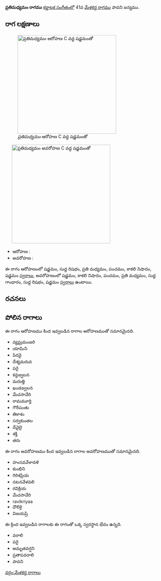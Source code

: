 {{Infobox ragam
	| name          	= ప్రతిమధ్యమం
	| synonym	    	= 
	| mela          	= 
	| chakra        	= 
	| janaka        	= 
	| type          	= ఔడవ-షడవ
	| arohanam      	= {{svaraC|S|R1|M2|P|N3|S'}} 
	| avarohanam    	= {{svaraC|S'|N3|P|M2|G1|R1|S}}
	| jeeva         	=
	| chhaya        	=
	| nyasa         	=
	| vishesha      	= 
	| equivalent  		= 
}}
{{కర్ణాటక సంగీత రాగాలు}}
'''ప్రతిమధ్యమం రాగము''' [[కర్ణాటక సంగీతం]]లో 41వ [[మేళకర్త రాగము]] పావని జన్యము. 


==రాగ లక్షణాలు==
[[Image:pratimadhyamam_ar_kb2wiki.png|thumb|right|316px|''ప్రతిమధ్యమం'' ఆరోహణ C వద్ద షడ్జమంతో]]
	[[Image:pratimadhyamam_av_kb2wiki.png|thumb|right|316px|''ప్రతిమధ్యమం'' అవరోహణ C వద్ద షడ్జమంతో]]

* ఆరోహణ : {{svaraC|S|R1|M2|P|N3|S'}} 
* అవరోహణ : {{svaraC|S'|N3|P|M2|G1|R1|S}}

ఈ రాగం ఆరోహణంలో షడ్జమం, సుద్ద  రిషభం, ప్రతి మధ్యమం, పంచమం, కాకలి  నిషాదం, షడ్జమం [[స్వరాలు]], అవరోహణంలో షడ్జమం, కాకలి  నిషాదం, పంచమం, ప్రతి మధ్యమం, సుద్ద  గాంధారం, సుద్ద  రిషభం, షడ్జమం [[స్వరాలు]] ఉంటాయి.

==రచనలు==



==పోలిన రాగాలు==
ఈ రాగం ఆరోహణము కింద ఇవ్వబడిన రాగాల ఆరోహణముతో సమానమైనది.
* వ్యఘ్రమంజరి
* యామిని
* పిరవై
* దేశ్యమరువ
* పరై
* కన్దజ్వలన
* మరుత్తి
* ఖండజ్వలన
* మేచసావేరి
* రామమూర్తి
* గౌరీపంతు
* తికాశం
* సర్వకుంతల
*  దేవైలై
* శక్తి
* తరు

ఈ రాగం అవరోహణము కింద ఇవ్వబడిన రాగాల అవరోహణముతో సమానమైనది.
* హంసవవేళావళి
* కుంభిని
* గిరిశప్రియ
* నటనవేళవలి
* రవిక్రియ
* మేచసావేరి
* ravikriyaa
* ధౌలికై
* విజయష్రి

ఈ క్రింద ఇవ్వబడిన రాగాలకు ఈ రాగంతో ఒక్క స్వరస్థాన భేదం ఉన్నది.
* వరాలి
* పరై
* అమృతవర్షని
*  ప్రతాపవరాలి
* పావని



[[వర్గం:మేళకర్త రాగాలు]]